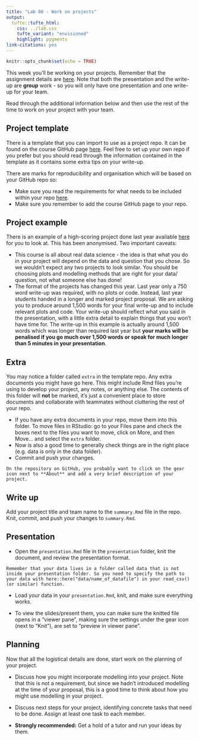 ```yaml
---
title: "Lab 08 - Work on projects"
output: 
  tufte::tufte_html:
    css: ../lab.css
    tufte_variant: "envisioned"
    highlight: pygments
link-citations: yes
---
```


```r
knitr::opts_chunk$set(echo = TRUE)
```

This week you'll be working on your projects. Remember that the assignment details are [here](https://ids2022.netlify.app/assessments/project/). Note that both the presentation and the write-up are **group** work - so you will only have one presentation and one write-up for your team. 

Read through the additional information below and then use the rest of the time to work on your project with your team. 

## Project template

There is a template that you can import to use as a project repo. It can be found on the course GitHub page [here](https://github.com/uoeIDS/project_template). Feel free to set up your own repo if you prefer but you should read through the information contained in the template as it contains some extra tips on your write-up. 

There are marks for reproducibility and organisation which will be based on your GitHub repo so:

- Make sure you read the requirements for what needs to be included within your repo [here](https://ids2022.netlify.app/assessments/project/#submission-and-github-repository). 
- Make sure you remember to add the course GitHub page to your repo.

## Project example

There is an example of a high-scoring project done last year available [here](https://github.com/uoeIDS/project-example) for you to look at. This has been anonymised. Two important caveats:

- This course is all about real data science - the idea is that what you do in your project will depend on the data and question that you chose. So we wouldn't expect any two projects to look similar. You should be choosing plots and modelling methods that are right for your data/ question, not what someone else has done!
- The format of the projects has changed this year. Last year only a 750 word write-up was required, with no plots or code. Instead, last year students handed in a longer and marked project proposal. We are asking you to produce around 1,500 words for your final write-up and to include relevant plots and code. Your write-up should reflect what you said in the presentation, with a little extra detail to explain things that you won't have time for. The write-up in this example is actually around 1,500 words which was longer than required last year but **your marks will be penalised if you go much over 1,500 words or speak for much longer than 5 minutes in your presentation**.

## Extra

You may notice a folder called `extra` in the template repo.
Any extra documents you might have go here.
This might include Rmd files you're using to develop your project, any notes, or anything else.
The contents of this folder will **not** be marked, it's just a convenient place to store documents and collaborate with teammates without cluttering the rest of your repo.

-   If you have any extra documents in your repo, move them into this folder. To move files in RStudio: go to your Files pane and check the boxes next to the files you want to move, click on More, and then Move... and select the `extra` folder.
- Now is also a good time to generally check things are in the right place (e.g. data is only in the data folder).
-   Commit and push your changes.

```marginfigure
On the repository on GitHub, you probably want to click on the gear icon next to **About** and add a very brief description of your project.
```

## Write up

Add your project title and team name to the `summary.Rmd` file in the repo.
Knit, commit, and push your changes to `summary.Rmd`.

## Presentation

-   Open the `presentation.Rmd` file in the `presentation` folder, knit the document, and review the presentation format. 

```marginfigure
Remember that your data lives in a folder called data that is not inside your presentation folder. So you need to specify the path to your data with here::here("data/name_of_datafile") in your read_csv() (or similar) function.
```

- Load your data in your `presentation.Rmd`, knit, and make sure everything works.

- To view the slides/present them, you can make sure the knitted file opens in a "viewer pane", making sure the settings under the gear icon (next to "Knit"), are set to "preview in viewer pane".

## Planning

Now that all the logistical details are done, start work on the planning of your project.

-   Discuss how you might incorporate modelling into your project. Note that this is not a requirement, but since we hadn't introduced modelling at the time of your proposal, this is a good time to think about how you might use modelling in your project.
-   Discuss next steps for your project, identifying concrete tasks that need to be done. Assign at least one task to each member.

-   **Strongly recommended:** Get a hold of a tutor and run your ideas by them.